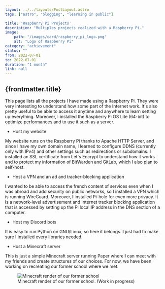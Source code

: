 ```yaml
---
layout: ../../layouts/PostLayout.astro
tags: ["astro", "blogging", "learning in public"]

title: 'Raspberry Pi Projects'
description: "Multiples projects realized with a Raspberry Pi."
image:
    path: "/images/card/raspberry_pi_logo.png"
    alt: "Logo of Raspberry Pi"
category: "achievement"
status: ""
from: 2022-07-01
to: 2022-07-01
duration: "1 month"
link: null
---
```


## {frontmatter.title}

This page lists all the projects I have made using a Raspberry Pi. They were very interesting to understand how some part of the Internet work. It's also pretty useful to be able to access it anytime and anywhere to learn setting up everything. Moreover, I installed the Raspberry Pi OS Lite (64-bit) to optimize performances and to use it such as a server.


- Host my website

My website runs on the Raspberry Pi thanks to Apache HTTP Server, and since I have my own domain name, I learned to configure DDNS (currently only with IPv4) and other settings such as redirections or subdomains. I installed an SSL certificate from Let's Encrypt to understand how it works and to protect my information of BitWarden and GitLab, which I also plan to self-host.


- Host a VPN and an ad and tracker-blocking application

I wanted to be able to access the french content of services even when I was abroad and add security on public networks, so I installed a VPN which is running WireGuard. Moreover, I installed Pi-hole for even more privacy. It is a network-level advertisement and Internet tracker blocking application that is accessed by setting up the Pi local IP address in the DNS section of a computer.


- Host my Discord bots

It is easy to run Python on GNU/Linux, so here it belongs. I just had to make sure I installed every libraries needed.


- Host a Minecraft server

This is just a simple Minecraft server running Paper where I can meet with my friends and create structures of our choices. For now, we have been working on recreating our former school where we met.



<figure>
    <Image src={Minecraft_render} alt="Minecraft render of our former school" />
    <figcaption>Minecraft render of our former school. (Work in progress)</figcaption>
</figure>
